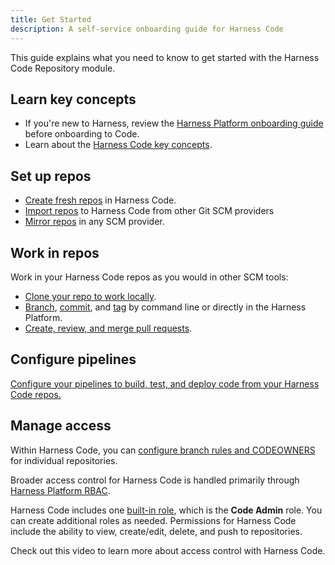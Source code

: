 ```yaml
---
title: Get Started
description: A self-service onboarding guide for Harness Code
---
```


This guide explains what you need to know to get started with the Harness Code Repository module.

## Learn key concepts

* If you're new to Harness, review the [Harness Platform onboarding guide](/docs/platform/get-started/onboarding-guide) before onboarding to Code.
* Learn about the [Harness Code key concepts](key-concepts.mdx).

## Set up repos

* [Create fresh repos](/docs/code-repository/config-repos/create-repo.md) in Harness Code.
* [Import repos](/docs/code-repository/config-repos/import-repo.md) to Harness Code from other Git SCM providers
* [Mirror repos](../config-repos/mirror.mdx) in any SCM provider.

## Work in repos

Work in your Harness Code repos as you would in other SCM tools:

* [Clone your repo to work locally](../work-in-repos/clone-repos.md).
* [Branch](../work-in-repos/branch.md), [commit](../work-in-repos/commit.md), and [tag](../work-in-repos/tag.md) by command line or directly in the Harness Platform.
* [Create, review, and merge pull requests](/docs/category/pull-requests). <!-- Maintain code quality: Conduct code reviews, configure status checks, define merge requirements, and select merge strategies. -->

## Configure pipelines

[Configure your pipelines to build, test, and deploy code from your Harness Code repos.](../pipelines/codebase-from-harness-code.mdx)

## Manage access

Within Harness Code, you can [configure branch rules and CODEOWNERS](/docs/code-repository/config-repos/rules.md) for individual repositories.

Broader access control for Harness Code is handled primarily through [Harness Platform RBAC](/docs/platform/role-based-access-control/rbac-in-harness.md).

Harness Code includes one [built-in role](/docs/platform/role-based-access-control/add-manage-roles.md), which is the **Code Admin** role. You can create additional roles as needed. Permissions for Harness Code include the ability to view, create/edit, delete, and push to repositories.

Check out this video to learn more about access control with Harness Code.

<DocVideo src="https://www.youtube.com/watch?v=SaH27_UgAxA" />
